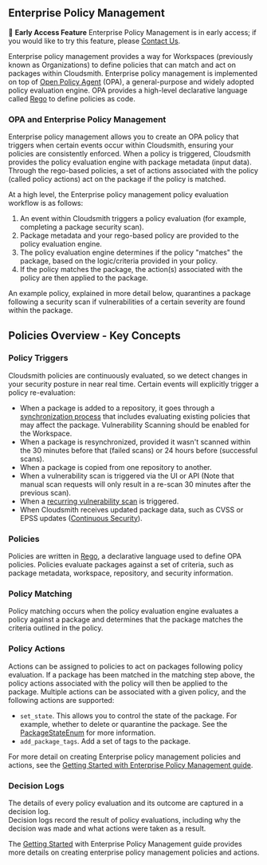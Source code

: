 
## Enterprise Policy Management

<Note>📘 **Early Access Feature**
Enterprise Policy Management is in early access; if you would like to try this feature, please [Contact Us](https://cloudsmith.com/company/contact-us).</Note>

Enterprise policy management provides a way for Workspaces (previously known as Organizations) to define policies that can match and act on packages within Cloudsmith. Enterprise policy management is implemented on top of [Open Policy Agent](https://www.openpolicyagent.org/) (OPA), a general-purpose and widely adopted policy evaluation engine. OPA provides a high-level declarative language called [Rego](https://www.openpolicyagent.org/docs/latest/policy-language/) to define policies as code.

### OPA and Enterprise Policy Management

Enterprise policy management allows you to create an OPA policy that triggers when certain events occur within Cloudsmith, ensuring your policies are consistently enforced. When a policy is triggered, Cloudsmith provides the policy evaluation engine with package metadata (input data). Through the rego-based policies, a set of actions associated with the policy (called policy actions) act on the package if the policy is matched.

At a high level, the Enterprise policy management policy evaluation workflow is as follows:

1. An event within Cloudsmith triggers a policy evaluation (for example, completing a package security scan).
2. Package metadata and your rego-based policy are provided to the policy evaluation engine.
3. The policy evaluation engine determines if the policy "matches" the package, based on the logic/criteria provided in your policy.
4. If the policy matches the package, the action(s) associated with the policy are then applied to the package.

An example policy, explained in more detail below, quarantines a package following a security scan if vulnerabilities of a certain severity are found within the package.

## Policies Overview - Key Concepts

### Policy Triggers

Cloudsmith policies are continuously evaluated, so we detect changes in your security posture in near real time. Certain events will explicitly trigger a policy re-evaluation:

- When a package is added to a repository, it goes through a [synchronization process](/artifact-management/resync-a-package#what-is-package-synchronization) that includes evaluating existing policies that may affect the package. Vulnerability Scanning should be enabled for the Workspace.
- When a package is resynchronized, provided it wasn't scanned within the 30 minutes before that (failed scans) or 24 hours before (successful scans).
- When a package is copied from one repository to another.
- When a vulnerability scan is triggered via the UI or API (Note that manual scan requests will only result in a re-scan 30 minutes after the previous scan).
- When a [recurring vulnerability scan](/supply-chain-security/vulnerability-scanning#early-access-recurring-security-scans) is triggered.
- When Cloudsmith receives updated package data, such as CVSS or EPSS updates ([Continuous Security](../continuous-security)).

### Policies

Policies are written in [Rego](https://www.openpolicyagent.org/docs/latest/policy-language/), a declarative language used to define OPA policies. Policies evaluate packages against a set of criteria, such as package metadata, workspace, repository, and security information.

### Policy Matching

Policy matching occurs when the policy evaluation engine evaluates a policy against a package and determines that the package matches the criteria outlined in the policy.

### Policy Actions

Actions can be assigned to policies to act on packages following policy evaluation. If a package has been matched in the matching step above, the policy actions associated with the policy will then be applied to the package. Multiple actions can be associated with a given policy, and the following actions are supported:

- `set_state`. This allows you to control the state of the package. For example, whether to delete or quarantine the package. See the [PackageStateEnum](https://api.cloudsmith.io/v2/swagger/#/:~:text=MovePackageActionTyped-,PackageStateEnum,string,-AVAILABLE%20%2D%20The%20package) for more information.
- `add_package_tags`. Add a set of tags to the package.

For more detail on creating Enterprise policy management policies and actions, see the [Getting Started with Enterprise Policy Management guide](/supply-chain-security/epm/getting-started).

### Decision Logs

The details of every policy evaluation and its outcome are captured in a decision log.  
Decision logs record the result of policy evaluations, including why the decision was made and what actions were taken as a result. 

The [Getting Started](/supply-chain-security/epm/getting-started) with Enterprise Policy Management guide provides more details on creating enterprise policy management policies and actions.